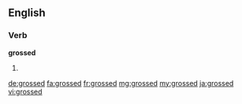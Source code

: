 ==English==

===Verb===
'''grossed'''

# {{past of|gross}}

[[de:grossed]]
[[fa:grossed]]
[[fr:grossed]]
[[mg:grossed]]
[[my:grossed]]
[[ja:grossed]]
[[vi:grossed]]